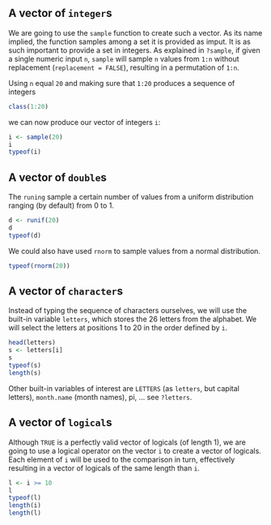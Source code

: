 ## A vector of `integer`s

We are going to use the `sample` function to create such a vector. 
As its name implied, the function samples among a set it is provided as imput. 
It is as such important to provide a set in integers. As explained in 
`?sample`, if given a single numeric input `n`, `sample` will sample `n` values 
from `1:n` without replacement (`replacement = FALSE`), resulting in a permutation of `1:n`.

Using `n` equal `20` and making sure that `1:20` produces a sequence of integers

```r
class(1:20)
```

we can now produce our vector of integers `i`:

```r
i <- sample(20)
i
typeof(i)
```

## A vector of `double`s

The `runing` sample a certain number of values from a uniform distribution ranging (by default)
from 0 to 1. 

```r
d <- runif(20)
d
typeof(d)
```

We could also have used `rnorm` to sample values from a normal distribution. 

```r
typeof(rnorm(20))
```
## A vector of `character`s

Instead of typing the sequence of characters ourselves, we will use the 
built-in variable `letters`, which stores the 26 letters from the alphabet. 
We will select the letters at positions 1 to 20 in the order defined by `i`.

```r
head(letters)
s <- letters[i]
s
typeof(s)
length(s)
```

Other built-in variables of interest are `LETTERS` (as `letters`, but capital letters), 
`month.name` (month names), pi, ... see `?letters`.

## A vector of `logical`s

Although `TRUE` is a perfectly valid vector of logicals (of length 1), we are going to use 
a logical operator on the vector `i` to create a vector of logicals. Each element of `i` 
will be used to the comparison in turn, effectively resulting in a vector of logicals of the 
same length than `i`.

```r
l <- i >= 10
l
typeof(l)
length(i)
length(l)
```



